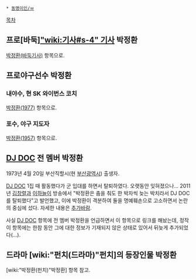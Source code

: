  * [[동명이인/ㅂ]]

[[목차]]
== 프로[바둑][["wiki:기사#s-4" 기사]] 박정환 ==
[[박정환(바둑기사)]] 항목으로.

== 프로야구선수 박정환 ==
=== 내야수, 현 SK 와이번스 코치 ===
[[박정환(1977)]] 항목으로.

=== 포수, 야구 지도자 ===
[[박정환(1957)]] 항목으로.

== [[DJ DOC]] 전 멤버 박정환 ==
1973년 4월 20일 부산직할시(현 [[부산광역시]]) 출생자.

[[DJ DOC]] 1집 때 활동했다가 군 입대를 하면서 탈퇴하였다. 오랫동안 잊혀졌으나... 2011년 [[김창렬]]과 [[이하늘]]이 방송에서 "박정환은 춤을 춰도 한 박자씩 늦는 박치라서 DJ DOC를 탈퇴했다"고 발언했고, 이에 박정환이 격분하여 둘을 명예훼손으로 고소하면서 논란의 중심에 섰다. 자세한 내용은 [[추가바람]].

사실 [[DJ DOC]] 항목에 전 멤버 박정환을 언급하면서 이 항목으로 링크를 해놨는데, 정작 이 항목에는 한참 동안 그에 대한 정보가 기재되지 않은 상태로 있어서 뒤늦게 추가되었다(...).

== 드라마 [wiki:"펀치(드라마)"펀치]의 등장인물 박정환 ==
[wiki:"박정환(펀치)"박정환] 항목 참고.

